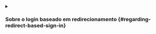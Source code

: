 <details>
<summary>

### Sobre o login baseado em redirecionamento \{#regarding-redirect-based-sign-in}

</summary>

1. Este processo de autenticação segue o protocolo [OpenID Connect (OIDC)](https://openid.net/specs/openid-connect-core-1_0.html), e o Logto aplica medidas de segurança rigorosas para proteger o login do usuário.
2. Se você tiver vários aplicativos, pode usar o mesmo provedor de identidade (Logto). Uma vez que o usuário faz login em um aplicativo, o Logto completará automaticamente o processo de login quando o usuário acessar outro aplicativo.

Para saber mais sobre a lógica e os benefícios do login baseado em redirecionamento, veja [Experiência de login do Logto explicada](/concepts/sign-in-experience).

</details>
